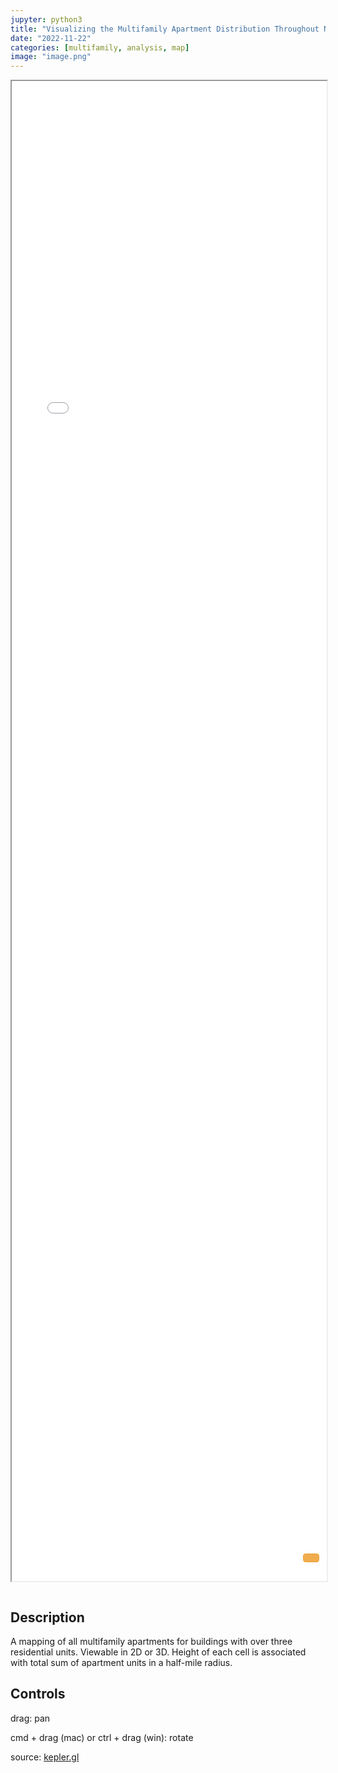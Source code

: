 ```yaml
---
jupyter: python3
title: "Visualizing the Multifamily Apartment Distribution Throughout New Jersey"
date: "2022-11-22"
categories: [multifamily, analysis, map]
image: "image.png"
---
```


```{=html}


 <link rel="stylesheet" href="https://pro.fontawesome.com/releases/v5.10.0/css/all.css" integrity="sha384-AYmEC3Yw5cVb3ZcuHtOA93w35dYTsvhLPVnYs9eStHfGJvOvKxVfELGroGkvsg+p" crossorigin="anonymous" />
  
  <style>
iframe{
    width: 100%;
    height: 60vh;
    font-size: 14px;
    margin-bottom: 1em;
}

#parent > button {
  opacity: 0.3;
  position:relative;
  float: right;
  right:10px;
  bottom:60px;
  transition: 0.5s;
}
#parent > button {
  opacity: 1;
}  


#fullscreeniframe {
    display: inline-block;
    padding: 6px 12px;
    margin-bottom: 0;
    font-size: 14px;
    font-weight: 400;
    line-height: 1.42857143;
    text-align: center;
    white-space: nowrap;
    vertical-align: middle;
    touch-action: manipulation;
    user-select: none;
    background-image: none;
    border: 1px solid transparent;
    border-radius: 4px;
    color: #fff;
    background-color: #f0ad4e;
    border-color: #eea236;
    cursor: pointer;
    position: relative;
    float: right;
    right: 10px;
    bottom: 60px;
    transition: 0.5s;
    opacity: 1;
}
  </style>
</head>
<body>
  <div id=parent>
    <iframe src="./kepler.html">

    </iframe>
    <button id="fullscreeniframe" title="view in full screen" class="button btn btn-warning"><i class="fas fa-expand"></i></button>
  </div>
  <script>
(function(window, document){
        var $ = function(selector,context){return(context||document).querySelector(selector)};

        var iframe = $("iframe"),
            domPrefixes = 'Webkit Moz O ms Khtml'.split(' ');

        var fullscreen = function(elem) {
            var prefix;
            // Mozilla and webkit intialise fullscreen slightly differently
            for ( var i = -1, len = domPrefixes.length; ++i < len; ) {
              prefix = domPrefixes[i].toLowerCase();

              if ( elem[prefix + 'EnterFullScreen'] ) {
                // Webkit uses EnterFullScreen for video
                return prefix + 'EnterFullScreen';
                break;
              } else if( elem[prefix + 'RequestFullScreen'] ) {
                // Mozilla uses RequestFullScreen for all elements and webkit uses it for non video elements
                return prefix + 'RequestFullScreen';
                break;
              }
            }

            return false;
        };              
        // Webkit uses "requestFullScreen" for non video elements
        var fullscreenother = fullscreen(document.createElement("iframe"));

        if(!fullscreen) {
            alert("Fullscreen won't work, please make sure you're using a browser that supports it and you have enabled the feature");
            return;
        }

        $("#fullscreeniframe").addEventListener("click", function(){
            // iframe fullscreen and non video elements in webkit use request over enter
            iframe[fullscreenother]();
            
            
        }, false);
    })(this, this.document);  
  </script>
</body>

```
## Description

A mapping of all multifamily apartments for buildings with over three residential units. Viewable in 2D or 3D. Height of each cell is associated with total sum of apartment units in a half-mile radius.

## Controls

drag:  pan

cmd + drag (mac) or ctrl + drag (win): rotate

source: [kepler.gl](https://docs.kepler.gl/docs/user-guides/m-map-settings#view-maps-in-3d){target="_blank"}